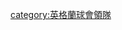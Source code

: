 {{Catnav|頁面分類|...|足球教练|足球教练 (按球队)|英格蘭球會領隊}}
{{Catnav|頁面分類|...|英國足球|英格蘭足球|英格蘭球會領隊}}

{{DEFAULTSORT:Burton Albion F.C.}}
[[category:英格蘭球會領隊|category:英格蘭球會領隊]]